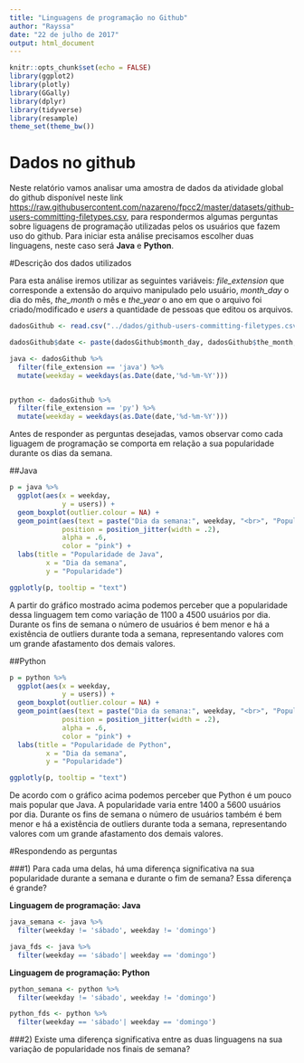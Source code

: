```yaml
---
title: "Linguagens de programação no Github"
author: "Rayssa"
date: "22 de julho de 2017"
output: html_document
---
```


```r
knitr::opts_chunk$set(echo = FALSE)
library(ggplot2)
library(plotly)
library(GGally)
library(dplyr)
library(tidyverse)
library(resample)
theme_set(theme_bw())
```

# Dados no github

Neste relatório vamos analisar uma amostra de dados da atividade global do github disponível neste link <https://raw.githubusercontent.com/nazareno/fpcc2/master/datasets/github-users-committing-filetypes.csv>, para respondermos algumas perguntas sobre liguagens de programação utilizadas pelos os usuários que fazem uso do github. Para iniciar esta análise precisamos escolher duas linguagens, neste caso será **Java** e **Python**.


#Descrição dos dados utilizados

Para esta análise iremos utilizar as seguintes variáveis: *file_extension* que corresponde a extensão do arquivo manipulado pelo usuário, *month_day* o dia do mês, *the_month* o mês e *the_year* o ano em que o arquivo foi criado/modificado e *users* a quantidade de pessoas que editou os arquivos.


```r
dadosGithub <- read.csv("../dados/github-users-committing-filetypes.csv")

dadosGithub$date <- paste(dadosGithub$month_day, dadosGithub$the_month, dadosGithub$the_year, sep = "-")

java <- dadosGithub %>% 
  filter(file_extension == 'java') %>% 
  mutate(weekday = weekdays(as.Date(date,'%d-%m-%Y')))


python <- dadosGithub %>% 
  filter(file_extension == 'py') %>% 
  mutate(weekday = weekdays(as.Date(date,'%d-%m-%Y')))

```

Antes de responder as perguntas desejadas, vamos observar como cada liguagem de programação se comporta em relação a sua popularidade durante os dias da semana.

##Java

```r

p = java %>% 
  ggplot(aes(x = weekday, 
             y = users)) + 
  geom_boxplot(outlier.colour = NA) +
  geom_point(aes(text = paste("Dia da semana:", weekday, "<br>", "Popularidade:", users)),
             position = position_jitter(width = .2), 
             alpha = .6, 
             color = "pink") +
  labs(title = "Popularidade de Java", 
         x = "Dia da semana", 
         y = "Popularidade")

ggplotly(p, tooltip = "text")
```

A partir do gráfico mostrado acima podemos perceber que a popularidade dessa linguagem tem como variação de 1100 a 4500 usuários por dia. Durante os fins de semana o número de usuários é bem menor e há a existência de outliers durante toda a semana, representando valores com um grande afastamento dos demais valores.


##Python

```r
p = python %>%
  ggplot(aes(x = weekday,
             y = users)) +
  geom_boxplot(outlier.colour = NA) +
  geom_point(aes(text = paste("Dia da semana:", weekday, "<br>", "Popularidade:", users)),
             position = position_jitter(width = .2),
             alpha = .6,
             color = "pink") +
  labs(title = "Popularidade de Python",
         x = "Dia da semana",
         y = "Popularidade")

ggplotly(p, tooltip = "text")
```

De acordo com o gráfico acima podemos perceber que Python é um pouco mais popular que Java. A popularidade varia entre 1400 a 5600 usuários por dia. Durante os fins de semana o número de usuários também é bem menor e há a existência de outliers durante toda a semana, representando valores com um grande afastamento dos demais valores.


#Respondendo as perguntas

###1) Para cada uma delas, há uma diferença significativa na sua popularidade durante a semana e durante o fim de semana? Essa diferença é grande?

**Linguagem de programação: Java**

```r
java_semana <- java %>% 
  filter(weekday != 'sábado', weekday != 'domingo')

java_fds <- java %>% 
  filter(weekday == 'sábado'| weekday == 'domingo')
```


**Linguagem de programação: Python**


```r
python_semana <- python %>% 
  filter(weekday != 'sábado', weekday != 'domingo')

python_fds <- python %>% 
  filter(weekday == 'sábado'| weekday == 'domingo')
```


###2) Existe uma diferença significativa entre as duas linguagens na sua variação de popularidade nos finais de semana?




